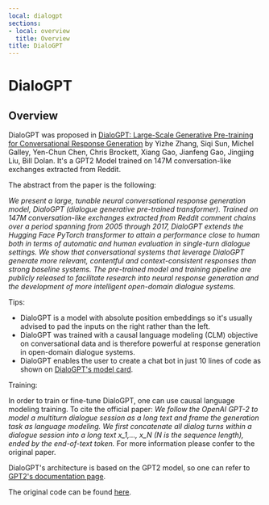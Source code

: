 ```yaml
---
local: dialogpt
sections:
- local: overview
  title: Overview
title: DialoGPT
---
```

<script>
</script>
<!--Copyright 2020 The HuggingFace Team. All rights reserved.

Licensed under the Apache License, Version 2.0 (the "License"); you may not use this file except in compliance with
the License. You may obtain a copy of the License at

http://www.apache.org/licenses/LICENSE-2.0

Unless required by applicable law or agreed to in writing, software distributed under the License is distributed on
an "AS IS" BASIS, WITHOUT WARRANTIES OR CONDITIONS OF ANY KIND, either express or implied. See the License for the
specific language governing permissions and limitations under the License.
-->

<h1 id="dialogpt">DialoGPT</h1>

<h2 id="overview">Overview</h2>

DialoGPT was proposed in [DialoGPT: Large-Scale Generative Pre-training for Conversational Response Generation](https://arxiv.org/abs/1911.00536) by Yizhe Zhang, Siqi Sun, Michel Galley, Yen-Chun Chen, Chris Brockett, Xiang Gao,
Jianfeng Gao, Jingjing Liu, Bill Dolan. It's a GPT2 Model trained on 147M conversation-like exchanges extracted from
Reddit.

The abstract from the paper is the following:

*We present a large, tunable neural conversational response generation model, DialoGPT (dialogue generative pre-trained
transformer). Trained on 147M conversation-like exchanges extracted from Reddit comment chains over a period spanning
from 2005 through 2017, DialoGPT extends the Hugging Face PyTorch transformer to attain a performance close to human
both in terms of automatic and human evaluation in single-turn dialogue settings. We show that conversational systems
that leverage DialoGPT generate more relevant, contentful and context-consistent responses than strong baseline
systems. The pre-trained model and training pipeline are publicly released to facilitate research into neural response
generation and the development of more intelligent open-domain dialogue systems.*

Tips:

- DialoGPT is a model with absolute position embeddings so it's usually advised to pad the inputs on the right rather
  than the left.
- DialoGPT was trained with a causal language modeling (CLM) objective on conversational data and is therefore powerful
  at response generation in open-domain dialogue systems.
- DialoGPT enables the user to create a chat bot in just 10 lines of code as shown on [DialoGPT's model card](https://huggingface.co/microsoft/DialoGPT-medium).

Training:

In order to train or fine-tune DialoGPT, one can use causal language modeling training. To cite the official paper: *We
follow the OpenAI GPT-2 to model a multiturn dialogue session as a long text and frame the generation task as language
modeling. We first concatenate all dialog turns within a dialogue session into a long text x_1,..., x_N (N is the
sequence length), ended by the end-of-text token.* For more information please confer to the original paper.


DialoGPT's architecture is based on the GPT2 model, so one can refer to [GPT2's documentation page](gpt2).

The original code can be found [here](https://github.com/microsoft/DialoGPT).

